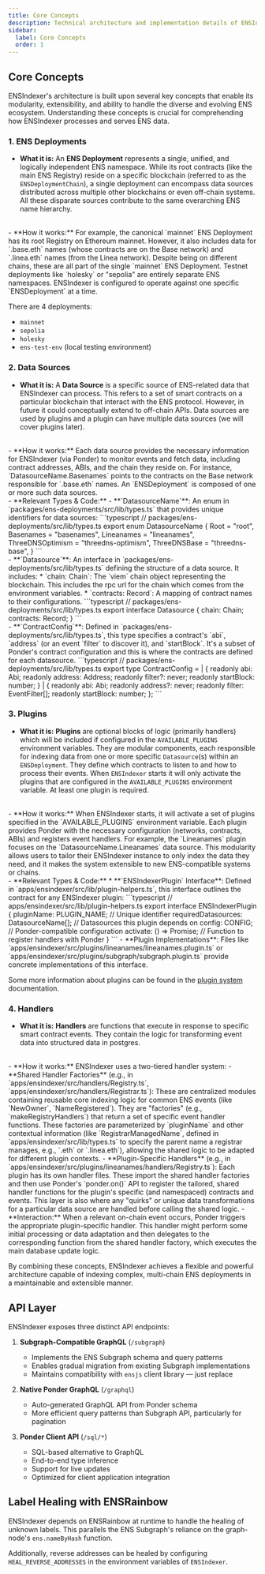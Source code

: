 ```yaml
---
title: Core Concepts
description: Technical architecture and implementation details of ENSIndexer
sidebar:
  label: Core Concepts
  order: 1
---
```


## Core Concepts

ENSIndexer's architecture is built upon several key concepts that enable its modularity, extensibility, and ability to handle the diverse and evolving ENS ecosystem. Understanding these concepts is crucial for comprehending how ENSIndexer processes and serves ENS data.

### 1. ENS Deployments

- **What it is:** An **ENS Deployment** represents a single, unified, and logically independent ENS namespace. While its root contracts (like the main ENS Registry) reside on a specific blockchain (referred to as the `ENSDeploymentChain`), a single deployment can encompass data sources distributed across multiple other blockchains or even off-chain systems. All these disparate sources contribute to the same overarching ENS name hierarchy.
<br />
- **How it works:** For example, the canonical `mainnet` ENS Deployment has its root Registry on Ethereum mainnet. However, it also includes data for `.base.eth` names (whose contracts are on the Base network) and `.linea.eth` names (from the Linea network). Despite being on different chains, these are all part of the single `mainnet` ENS Deployment. Testnet deployments like `holesky` or "sepolia" are entirely separate ENS namespaces. ENSIndexer is configured to operate against one specific `ENSDeployment` at a time.

There are 4 deployments:

- `mainnet`
- `sepolia`
- `holesky`
- `ens-test-env` (local testing environment)

### 2. Data Sources

- **What it is:** A **Data Source** is a specific source of ENS-related data that ENSIndexer can process. This refers to a set of smart contracts on a particular blockchain that interact with the ENS protocol. However, in future it could conceptually extend to off-chain APIs. Data sources are used by plugins and a plugin can have multiple data sources (we will cover plugins later).
<br />
- **How it works:** Each data source provides the necessary information for ENSIndexer (via Ponder) to monitor events and fetch data, including contract addresses, ABIs, and the chain they reside on. For instance, `DatasourceName.Basenames` points to the contracts on the Base network responsible for `.base.eth` names. An `ENSDeployment` is composed of one or more such data sources.
<br />
- **Relevant Types & Code:**
- **`DatasourceName`**: An enum in `packages/ens-deployments/src/lib/types.ts` that provides unique identifiers for data sources:
        ```typescript
        // packages/ens-deployments/src/lib/types.ts
        export enum DatasourceName {
            Root = "root",
            Basenames = "basenames",
            Lineanames = "lineanames",
            ThreeDNSOptimism = "threedns-optimism",
            ThreeDNSBase = "threedns-base",
        }
        ```
<br />        
- **`Datasource`**: An interface in `packages/ens-deployments/src/lib/types.ts` defining the structure of a data source. It includes:
        *   `chain: Chain`: The `viem` chain object representing the blockchain. This includes the rpc url for the chain which comes from the environment variables.
        *   `contracts: Record<string, ContractConfig>`: A mapping of contract names to their configurations.
        ```typescript
        // packages/ens-deployments/src/lib/types.ts
        export interface Datasource {
          chain: Chain;
          contracts: Record<string, ContractConfig>;
        }
        ```
<br />
- **`ContractConfig`**: Defined in `packages/ens-deployments/src/lib/types.ts`, this type specifies a contract's `abi`, `address` (or an event `filter` to discover it), and `startBlock`. It's a subset of Ponder's contract configuration and this is where the contracts are defined for each datasource.
        ```typescript
        // packages/ens-deployments/src/lib/types.ts
        export type ContractConfig =
          | {
              readonly abi: Abi;
              readonly address: Address;
              readonly filter?: never;
              readonly startBlock: number;
            }
          | {
              readonly abi: Abi;
              readonly address?: never;
              readonly filter: EventFilter[];
              readonly startBlock: number;
            };
        ```

### 3. Plugins

- **What it is:** **Plugins** are optional blocks of logic (primarily handlers) which will be included if configured in the `AVAILABLE_PLUGINS` environment variables. They are modular components, each responsible for indexing data from one or more specific `Datasource`(s) within an `ENSDeployment`. They define which contracts to listen to and how to process their events. When `ENSIndexer` starts it will only activate the plugins that are configured in the `AVAILABLE_PLUGINS` environment variable. At least one plugin is required.
<br />
- **How it works:** When ENSIndexer starts, it will activate a set of plugins specified in the `AVAILABLE_PLUGINS` environment variable. Each plugin provides Ponder with the necessary configuration (networks, contracts, ABIs) and registers event handlers. For example, the `Lineanames` plugin focuses on the `DatasourceName.Lineanames` data source. This modularity allows users to tailor their ENSIndexer instance to only index the data they need, and it makes the system extensible to new ENS-compatible systems or chains.
<br />
- **Relevant Types & Code:**
    *   **`ENSIndexerPlugin` Interface**: Defined in `apps/ensindexer/src/lib/plugin-helpers.ts`, this interface outlines the contract for any ENSIndexer plugin:
        ```typescript
        // apps/ensindexer/src/lib/plugin-helpers.ts
        export interface ENSIndexerPlugin<PLUGIN_NAME extends PluginName = PluginName, CONFIG = unknown> {
          pluginName: PLUGIN_NAME; // Unique identifier
          requiredDatasources: DatasourceName[]; // Datasources this plugin depends on
          config: CONFIG; // Ponder-compatible configuration
          activate: () => Promise<void>; // Function to register handlers with Ponder
        }
        ```
-   **Plugin Implementations**: Files like `apps/ensindexer/src/plugins/lineanames/lineanames.plugin.ts` or `apps/ensindexer/src/plugins/subgraph/subgraph.plugin.ts` provide concrete implementations of this interface.

Some more information about plugins can be found in the [plugin system](./plugin-system) documentation.

### 4. Handlers

-   **What it is:** **Handlers** are functions that execute in response to specific smart contract events. They contain the logic for transforming event data into structured data in postgres.
<br />
-   **How it works:** ENSIndexer uses a two-tiered handler system:
    - **Shared Handler Factories** (e.g., in `apps/ensindexer/src/handlers/Registry.ts`, `apps/ensindexer/src/handlers/Registrar.ts`): These are centralized modules containing reusable core indexing logic for common ENS events (like `NewOwner`, `NameRegistered`). They are "factories" (e.g., `makeRegistryHandlers`) that return a set of specific event handler functions. These factories are parameterized by `pluginName` and other contextual information (like `RegistrarManagedName`, defined in `apps/ensindexer/src/lib/types.ts` to specify the parent name a registrar manages, e.g., `.eth` or `.linea.eth`), allowing the shared logic to be adapted for different plugin contexts.
    - **Plugin-Specific Handlers** (e.g., in `apps/ensindexer/src/plugins/lineanames/handlers/Registry.ts`): Each plugin has its own handler files. These import the shared handler factories and then use Ponder's `ponder.on()` API to register the tailored, shared handler functions for the plugin's specific (and namespaced) contracts and events. This layer is also where any "quirks" or unique data transformations for a particular data source are handled before calling the shared logic.
-   **Interaction:** When a relevant on-chain event occurs, Ponder triggers the appropriate plugin-specific handler. This handler might perform some initial processing or data adaptation and then delegates to the corresponding function from the shared handler factory, which executes the main database update logic.

By combining these concepts, ENSIndexer achieves a flexible and powerful architecture capable of indexing complex, multi-chain ENS deployments in a maintainable and extensible manner.

## API Layer

ENSIndexer exposes three distinct API endpoints:

1. **Subgraph-Compatible GraphQL** (`/subgraph`)

   - Implements the ENS Subgraph schema and query patterns
   - Enables gradual migration from existing Subgraph implementations
   - Maintains compatibility with `ensjs` client library — just replace

2. **Native Ponder GraphQL** (`/graphql`)

   - Auto-generated GraphQL API from Ponder schema
   - More efficient query patterns than Subgraph API, particularly for pagination

3. **Ponder Client API** (`/sql/*`)
   - SQL-based alternative to GraphQL
   - End-to-end type inference
   - Support for live updates
   - Optimized for client application integration

## Label Healing with ENSRainbow

ENSIndexer depends on ENSRainbow at runtime to handle the healing of unknown labels. This parallels the ENS Subgraph's reliance on the graph-node's `ens.nameByHash` function.

Additionally, reverse addresses can be healed by configuring `HEAL_REVERSE_ADDRESSES` in the environment variables of `ENSIndexer`.
